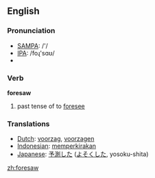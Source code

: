 ==English==

=== Pronunciation ===
*[[w:SAMPA|SAMPA]]: /'/
*[[w:IPA|IPA]]: /foɻ'sɑʊ/
*{{audio|en-us-foresaw.ogg|Audio (US)}}

=== Verb ===

'''foresaw'''

# past tense of to [[foresee]]

=== Translations ===
*[[Dutch]]: [[voorzag]], [[voorzagen]]
*[[Indonesian]]: [[kira|memperkirakan]]
*[[Japanese]]: [[予測]]した ([[よそく]]した, yosoku-shita)

[[zh:foresaw]]